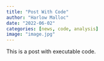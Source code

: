 ```yaml
---
title: "Post With Code"
author: "Harlow Malloc"
date: "2022-06-02"
categories: [news, code, analysis]
image: "image.jpg"
---
```


This is a post with executable code.
